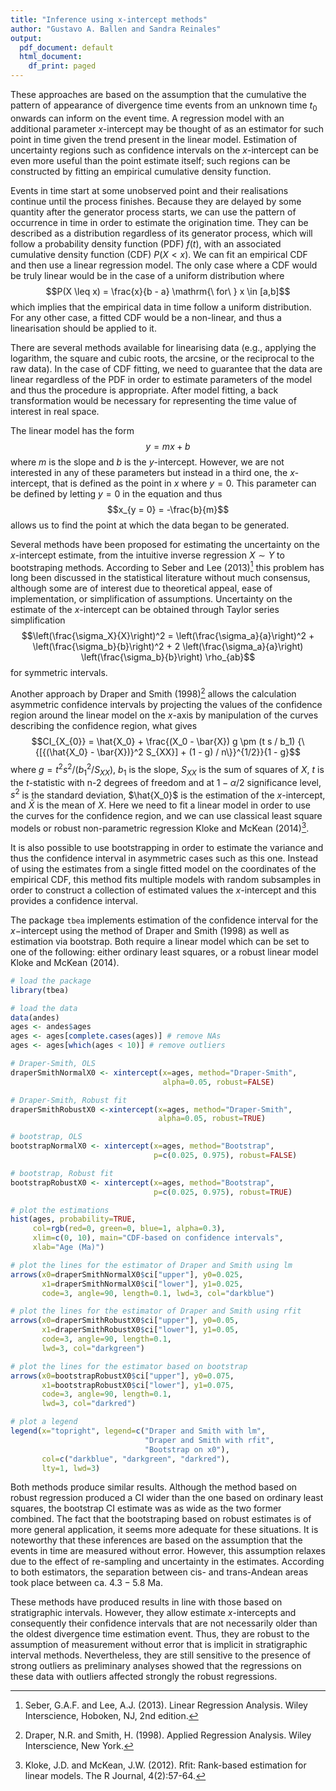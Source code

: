 ```yaml
---
title: "Inference using x-intercept methods"
author: "Gustavo A. Ballen and Sandra Reinales"
output:
  pdf_document: default
  html_document:
    df_print: paged
---
```


These approaches are based on the assumption that the cumulative the pattern of appearance of divergence time events from an unknown time $t_0$ onwards can inform on the event time. A regression model with an additional parameter $x$-intercept may be thought of as an estimator for such point in time given the trend present in the linear model. Estimation of uncertainty regions such as confidence intervals on the $x$-intercept can be even more useful than the point estimate itself; such regions can be constructed by fitting an empirical cumulative density function.

Events in time start at some unobserved point and their realisations continue until the process finishes. Because they are delayed by some quantity after the generator process starts, we can use the pattern of occurrence in time in order to estimate the origination time. They can be described as a distribution regardless of its generator process, which will follow a probability density function (PDF) $f(t)$, with an associated cumulative density function (CDF) $P(X < x)$. We can fit an empirical CDF and then use a linear regression model. The only case where a CDF would be truly linear would be in the case of a uniform distribution where $$P(X \leq x) = \frac{x}{b - a} \mathrm{\ for\ } x \in [a,b]$$ which implies that the empirical data in time follow a uniform distribution. For any other case, a fitted CDF would be a non-linear, and thus a linearisation should be applied to it.

There are several methods available for linearising data (e.g., applying the logarithm, the square and cubic roots, the arcsine, or the reciprocal to the raw data). In the case of CDF fitting, we need to guarantee that the data are linear regardless of the PDF in order to estimate parameters of the model and thus the procedure is appropriate. After model fitting, a back transformation would be necessary for representing the time value of interest in real space.

The linear model has the form $$y = m x + b$$ where $m$ is the slope and $b$ is the $y$-intercept. However, we are not interested in any of these parameters but instead in a third one, the $x$-intercept, that is defined as the point in $x$ where $y = 0$. This parameter can be defined by letting $y = 0$ in the equation and thus $$x_{y = 0} = -\frac{b}{m}$$ allows us to find the point at which the data began to be generated.

Several methods have been proposed for estimating the uncertainty on the $x$-intercept estimate, from the intuitive inverse regression $X \sim Y$ to bootstraping methods. According to Seber and Lee (2013)^[Seber, G.A.F. and Lee, A.J. (2013). Linear Regression Analysis. Wiley Interscience, Hoboken, NJ, 2nd edition.] this problem has long been discussed in the statistical literature without much consensus, although some are of interest due to theoretical appeal, ease of implementation, or simplification of assumptions. Uncertainty on the estimate of the $x$-intercept can be obtained through Taylor series simplification $$\left(\frac{\sigma_X}{X}\right)^2 = \left(\frac{\sigma_a}{a}\right)^2 + \left(\frac{\sigma_b}{b}\right)^2 + 2 \left(\frac{\sigma_a}{a}\right) \left(\frac{\sigma_b}{b}\right) \rho_{ab}$$ for symmetric intervals.

Another approach by Draper and Smith (1998)^[Draper, N.R. and Smith, H. (1998). Applied Regression Analysis. Wiley Interscience, New York.] allows the calculation asymmetric confidence intervals by projecting the values of the confidence region around the linear model on the $x$-axis by manipulation of the curves describing the confidence region, what gives $$CI_{X_{0}} = \hat{X_0} + \frac{(X_0 - \bar{X}) g \pm (t s / b_1) {\{[{(\hat{X_0} - \bar{X})}^2 S_{XX}] + (1 - g) / n\}}^{1/2}}{1 - g}$$ where $g = t^2 s^2 / (b_1^2 / {S_{XX}})$, $b_1$ is the slope, $S_{XX}$ is the sum of squares of $X$, $t$ is the $t$-statistic with n-2 degrees of freedom and at $1 - \alpha/2$ significance level, $s^2$ is the standard deviation, $\hat{X_0}$ is the estimation of the $x$-intercept, and $\bar{X}$ is the mean of $X$. Here we need to fit a linear model in order to use the curves for the confidence region, and we can use classical least square models or robust non-parametric regression Kloke and McKean (2014)^[Kloke, J.D. and McKean, J.W. (2012). Rfit: Rank-based estimation for linear models. The R Journal, 4(2):57-64.].

It is also possible to use bootstrapping in order to estimate the variance and thus the confidence interval in asymmetric cases such as this one. Instead of using the estimates from a single fitted model on the coordinates of the empirical CDF, this method fits multiple models with random subsamples in order to construct a collection of estimated values the $x$-intercept and this provides a confidence interval.

The package `tbea` implements estimation of the confidence interval for the $x-$intercept using the method of Draper and Smith (1998) as well as estimation via bootstrap. Both require a linear model which can be set to one of the following: either ordinary least squares, or a robust linear model Kloke and McKean (2014).

```r
# load the package
library(tbea)

# load the data
data(andes)
ages <- andes$ages
ages <- ages[complete.cases(ages)] # remove NAs
ages <- ages[which(ages < 10)] # remove outliers

# Draper-Smith, OLS
draperSmithNormalX0 <- xintercept(x=ages, method="Draper-Smith",
                                  alpha=0.05, robust=FALSE)

# Draper-Smith, Robust fit
draperSmithRobustX0 <-xintercept(x=ages, method="Draper-Smith",
                                 alpha=0.05, robust=TRUE)

# bootstrap, OLS
bootstrapNormalX0 <- xintercept(x=ages, method="Bootstrap",
                                p=c(0.025, 0.975), robust=FALSE)

# bootstrap, Robust fit
bootstrapRobustX0 <- xintercept(x=ages, method="Bootstrap",
                                p=c(0.025, 0.975), robust=TRUE)

# plot the estimations
hist(ages, probability=TRUE,
     col=rgb(red=0, green=0, blue=1, alpha=0.3),
     xlim=c(0, 10), main="CDF-based on confidence intervals",
     xlab="Age (Ma)")

# plot the lines for the estimator of Draper and Smith using lm
arrows(x0=draperSmithNormalX0$ci["upper"], y0=0.025,
       x1=draperSmithNormalX0$ci["lower"], y1=0.025,
       code=3, angle=90, length=0.1, lwd=3, col="darkblue")

# plot the lines for the estimator of Draper and Smith using rfit
arrows(x0=draperSmithRobustX0$ci["upper"], y0=0.05,
       x1=draperSmithRobustX0$ci["lower"], y1=0.05,
       code=3, angle=90, length=0.1,
       lwd=3, col="darkgreen")

# plot the lines for the estimator based on bootstrap
arrows(x0=bootstrapRobustX0$ci["upper"], y0=0.075,
       x1=bootstrapRobustX0$ci["lower"], y1=0.075,
       code=3, angle=90, length=0.1,
       lwd=3, col="darkred")

# plot a legend
legend(x="topright", legend=c("Draper and Smith with lm",
                              "Draper and Smith with rfit",
                              "Bootstrap on x0"),
       col=c("darkblue", "darkgreen", "darkred"),
       lty=1, lwd=3)
```

Both methods produce similar results. Although the method based on robust regression produced a CI wider than the one based on ordinary least squares, the bootstrap CI estimate was as wide as the two former combined. The fact that the bootstraping based on robust estimates is of more general application, it seems more adequate for these situations. It is noteworthy that these inferences are based on the assumption that the events in time are measured without error. However, this assumption relaxes due to the effect of re-sampling and uncertainty in the estimates. According to both estimators, the separation between cis- and trans-Andean areas took place between ca. $4.3-5.8$ Ma.

These methods have produced results in line with those based on stratigraphic intervals. However, they allow estimate $x$-intercepts and consequently their confidence intervals that are not necessarily older than the oldest divergence time estimation event. Thus, they are robust to the assumption of measurement without error that is implicit in stratigraphic interval methods. Nevertheless, they are still sensitive to the presence of strong outliers as preliminary analyses showed that the regressions on these data with outliers affected strongly the robust regressions.